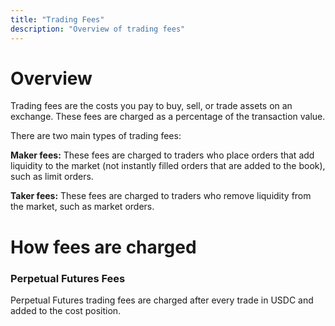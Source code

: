 ```yaml
---
title: "Trading Fees"
description: "Overview of trading fees"
---
```

# Overview

Trading fees are the costs you pay to buy, sell, or trade assets on an exchange. These fees are charged as a percentage of the transaction value.

There are two main types of trading fees:

**Maker fees:** These fees are charged to traders who place orders that add liquidity to the market (not instantly filled orders that are added to the book), such as limit orders.

**Taker fees:** These fees are charged to traders who remove liquidity from the market, such as market orders.

# How fees are charged
### Perpetual Futures Fees
Perpetual Futures trading fees are charged after every trade in USDC and added to the cost position.